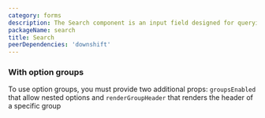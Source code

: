 ```yaml
---
category: forms
description: The Search component is an input field designed for querying and retrieving information from a dataset or database. It typically includes features such as autocomplete, suggestions, and filters to enhance the search experience. This component helps users quickly find specific content or data within an application, improving overall usability and efficiency.
packageName: search
title: Search
peerDependencies: 'downshift'
---
```


### With option groups

To use option groups, you must provide two additional props: `groupsEnabled` that allow nested options and `renderGroupHeader` that renders the header of a specific group

<div data-playground="option-groups.tsx" data-component="Search"></div>
